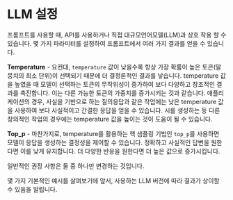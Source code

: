 # LLM 설정

프롬프트를 사용할 때, API를 사용하거나 직접 대규모언어모델(LLM)과 상호 작용 할 수 있습니다. 몇 가지 파라미터를 설정하여 프롬프트에서 여러 가지 결과를 얻을 수 있습니다.

**Temperature** - 요컨대, `temperature` 값이 낮을수록 항상 가장 확률이 높은 토큰(말뭉치의 최소 단위)이 선택되기 때문에 더 결정론적인 결과를 낳습니다. temperature 값을 높였을 때 모델이 선택하는 토큰의 무작위성이 증가하여 보다 다양하고 창조적인 결과를 촉진합니다. 이는 다른 가능한 토큰의 가중치를 증가시키는 것과 같습니다. 애플리케이션의 경우, 사실을 기반으로 하는 질의응답과 같은 작업에는 낮은 temperature 값을 사용하여 보다 사실적이고 간결한 응답을 얻을 수 있습니다. 시를 생성하는 등 다른 창의적인 작업의 경우에는 temperature 값을 높이는 것이 도움이 될 수 있습니다.

**Top_p** - 마찬가지로, temperature를 활용하는 핵 샘플링 기법인 `top_p`를 사용하면 모델이 응답을 생성하는 결정성을 제어할 수 있습니다. 정확하고 사실적인 답변을 원한다면 이를 낮게 유지합니다. 더 다양한 반응을 원한다면 더 높은 값으로 증가시킵니다.

일반적인 권장 사항은 둘 중 하나만 변경하는 것입니다.

몇 가지 기본적인 예시를 살펴보기에 앞서, 사용하는 LLM 버전에 따라 결과가 상이할 수 있음을 알립니다.
